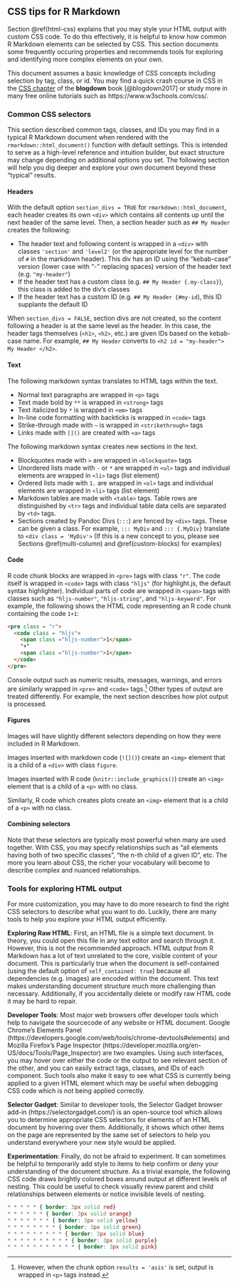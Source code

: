 <!--
TODOs:
- Where this should live? I started with ## header because I assume it will not be stand-alone.
- Should anything I mention in terms of the Developer Tools, etc have a screenshot?
- What is the best way to format the Common CSS Selectors section?
.-->

## CSS tips for R Markdown

Section \@ref(html-css) explains that you may style your HTML output with custom CSS code. To do this effectively, it is helpful to know how common R Markdown elements can be selected by CSS. This section documents some frequently occuring properties and recommends tools for exploring and identifying more complex elements on your own. 

This document assumes a basic knowledge of CSS concepts including selection by tag, class, or id. You may find a quick crash course in CSS in the [CSS chapter](https://bookdown.org/yihui/blogdown/css.html) of the **blogdown** book [@blogdown2017] or study more in many free online tutorials such as https://www.w3schools.com/css/.

### Common CSS selectors

This section described common tags, classes, and IDs you may find in a typical R Markdown document when rendered with the `rmarkdown::html_document()` function with default settings. This is intended to serve as a high-level reference and intuition builder, but exact structure may change depending on additional options you set. The following section will help you dig deeper and explore your own document beyond these "typical" results. 

#### Headers

With the default option `section_divs = TRUE` for `rmarkdown::html_document`, each header creates its own `<div>` which contains all contents up until the next header of the same level. Then, a section header such as `## My Header` creates the following:

- The header text and following content is wrapped in a `<div>` with classes `'section'` and `'level2'` (or the appropriate level for the number of `#` in the markdown header). This div has an ID using the "kebab-case" version (lower case with "-" replacing spaces) version of the header text (e.g. `"my-header"`)
- If the header text has a custom class (e.g. `## My Header {.my-class}`), this class is added to the div's classes
- If the header text has a custom ID (e.g. `## My Header {#my-id`), this ID supplants the default ID

When `section_divs = FALSE`, section divs are not created, so the content following a header is at the same level as the header. In this case, the header tags themselves (`<h1>`, `<h2>`, etc.) are given IDs based on the kebab-case name. For example, `## My Header` converts to `<h2 id = "my-header"> My Header </h2>`.

#### Text

The following markdown syntax translates to HTML tags within the text. 

- Normal text paragraphs are wrapped in `<p>` tags
- Text made bold by `**` is wrapped in `<strong>` tags
- Text italicized by `*` is wrapped in `<em>` tags
- In-line code formatting with backticks is wrapped in `<code>` tags
- Strike-through made with `~` is wrapped in `<strikethrough>` tags
- Links made with `[]()` are created with `<a>` tags

The following markdown syntax creates new sections in the text. 

- Blockquotes made with `>` are wrapped in `<blockquote>` tags
- Unordered lists made with `-` or `*` are wrapped in `<ul>` tags and individual elements are wrapped in `<li>` tags (list element)
- Ordered lists made with `1.` are wrapped in `<ol>` tags and individual elements are wrapped in `<li>` tags (list element)
- Markdown tables are made with `<table>` tags. Table rows are distinguished by `<tr>` tags and individual table data cells are separated by `<td>` tags.
- Sections created by Pandoc Divs (`:::`) are fenced by `<div>` tags. These can be given a class. For example, `::: MyDiv` and `::: {.MyDiv}` translate to `<div class = 'MyDiv'>` (If this is a new concept to you, please see Sections \@ref(multi-column) and \@ref(custom-blocks) for examples)

#### Code 

R code chunk blocks are wrapped in `<pre>` tags with class `"r"`. The code itself is wrapped in `<code>` tags with class `"hljs"` (for highlight.js, the default syntax highlighter). Individual parts of code are wrapped in `<span>` tags with classes such as `"hljs-number"`, `"hljs-string"`, and `"hljs-keyword"`. For example, the following shows the HTML code representing an R code chunk containing the code `1+1`:

```html
<pre class = "r">
  <code class = "hljs">
    <span class ="hljs-number">1</span>
    "+"
    <span class ="hljs-number">1</span>
  </code>
</pre>
```

Console output such as numeric results, messages, warnings, and errors are similarly wrapped in `<pre>` and `<code>` tags.^[However, when the chunk option `results = 'asis'` is set, output is wrapped in `<p>` tags instead.] Other types of output are treated differently. For example, the next section describes how plot output is processed. 

#### Figures

Images will have slightly different selectors depending on how they were included in R Markdown. 

Images inserted with markdown code (`![]()`) create an `<img>` element that is a child of a `<div>` with class `figure`.

Images inserted with R code (`knitr::include_graphics()`) create an `<img>` element that is a child of a `<p>` with no class. 

Similarly, R code which creates plots create an `<img>` element that is a child of a `<p>` with no class.

#### Combining selectors

Note that these selectors are typically most powerful when many are used together. With CSS, you may specify relationships such as "all elements having both of two specific classes", "the n-th child of a given ID", etc. The more you learn about CSS, the richer your vocabulary will become to describe complex and nuanced relationships.

### Tools for exploring HTML output

For more customization, you may have to do more research to find the right CSS selectors to describe what you want to do. Luckily, there are many tools to help you explore your HTML output efficiently. 

**Exploring Raw HTML**: First, an HTML file is a simple text document. In theory, you could open this file in any text editor and search through it. However, this is not the recommended approach. HTML output from R Markdown has a lot of text unrelated to the core, visible content of your document. This is particularly true when the document is self-contained (using the default option of `self_contained: true`) because all dependencies (e.g. images) are encoded within the document. This text makes understanding document structure much more challenging than necessary. Additionally, if you accidentally delete or modify raw HTML code it may be hard to repair. 

**Developer Tools**: Most major web browsers offer developer tools which help to navigate the sourcecode of any website or HTML document. Google Chrome's Elements Panel (https://developers.google.com/web/tools/chrome-devtools#elements) and Mozilla Firefox's Page Inspector (https://developer.mozilla.org/en-US/docs/Tools/Page_Inspector) are two examples. Using such interfaces, you may hover over either the code or the output to see relevant section of the other, and you can easily extract tags, classes, and IDs of each component. Such tools also make it easy to see what CSS is currently being applied to a given HTML element which may be useful when debugging CSS code which is not being applied correctly.

**Selector Gadget**: Similar to developer tools, the Selector Gadget browser add-in (https://selectorgadget.com/) is an open-source tool which allows you to determine appropriate CSS selectors for elements of an HTML document by hovering over them. Additionally, it shows which other items on the page are represented by the same set of selectors to help you understand everywhere your new style would be applied.

**Experimentation**: Finally, do not be afraid to experiment. It can sometimes be helpful to temporarily add style to items to help confirm or deny your understanding of the document structure. As a trivial example, the following CSS code draws brightly colored boxes around output at different levels of nesting. This could be useful to check visually review parent and child relationships between elements or notice invisible levels of nesting. 

```css
* * * * * { border: 3px solid red}
* * * * * * { border: 3px solid orange}
* * * * * * * { border: 3px solid yellow}
* * * * * * * * { border: 3px solid green}
* * * * * * * * * { border: 3px solid blue}
* * * * * * * * * * { border: 3px solid purple}
* * * * * * * * * * * { border: 3px solid pink}
```


